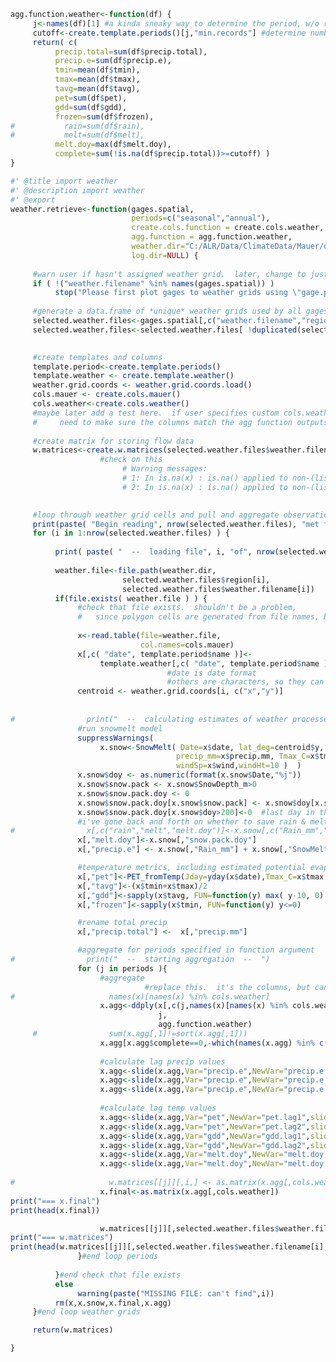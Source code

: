 ```r
agg.function.weather<-function(df) {
     j<-names(df)[1] #a kinda sneaky way to determine the period, w/o requiring it to be passed as parameter, so only one paramter is needed
     cutoff<-create.template.periods()[j,"min.records"] #determine number of records for this periods to be considered "complete"
     return( c(
          precip.total=sum(df$precip.total),
          precip.e=sum(df$precip.e),
          tmin=mean(df$tmin),
          tmax=mean(df$tmax),
          tavg=mean(df$tavg),
          pet=sum(df$pet),
          gdd=sum(df$gdd),
          frozen=sum(df$frozen),
#           rain=sum(df$rain),
#           melt=sum(df$melt),
          melt.doy=max(df$melt.doy),
          complete=sum(!is.na(df$precip.total))>=cutoff) )
}

```


```r
#' @title import weather 
#' @description import weather
#' @export
weather.retrieve<-function(gages.spatial, 
                           periods=c("seasonal","annual"),
                           create.cols.function = create.cols.weather,
                           agg.function = agg.function.weather,
                           weather.dir="C:/ALR/Data/ClimateData/Mauer/daily",
                           log.dir=NULL) {
     
     #warn user if hasn't assigned weather grid.  later, change to just call function to assign weather grid if it hasn't been done already
     if ( !("weather.filename" %in% names(gages.spatial)) )
          stop("Please first plot gages to weather grids using \"gage.plot.weather\" ")
     
     #generate a data.frame of *unique* weather grids used by all gages
     selected.weather.files<-gages.spatial[,c("weather.filename","region")]
     selected.weather.files<-selected.weather.files[ !duplicated(selected.weather.files$weather.filename), ]

     
     #create templates and columns 
     template.period<-create.template.periods()
     template.weather <- create.template.weather()
     weather.grid.coords <- weather.grid.coords.load()
     cols.mauer <- create.cols.mauer()
     cols.weather<-create.cols.weather()
     #maybe later add a test here.  if user specifies custom cols.weather and agg.function, 
     #     need to make sure the columns match the agg function outputs
     
     #create matrix for storing flow data
     w.matrices<-create.w.matrices(selected.weather.files$weather.filename, periods=periods)
                    #check on this
                         # Warning messages:
                         # 1: In is.na(x) : is.na() applied to non-(list or vector) of type 'NULL'
                         # 2: In is.na(x) : is.na() applied to non-(list or vector) of type 'NULL'
     

     #loop through weather grid cells and pull and aggregate observation records
     print(paste( "Begin reading", nrow(selected.weather.files), "met files..." ))
     for (i in 1:nrow(selected.weather.files) ) {
     
          print( paste( "  --  loading file", i, "of", nrow(selected.weather.files), "  --  " ))
          
          weather.file<-file.path(weather.dir, 
                         selected.weather.files$region[i],
                         selected.weather.files$weather.filename[i])
          if(file.exists( weather.file ) ) { 
               #check that file exists.  shouldn't be a problem, 
               #   since polygon cells are generated from file names, but just want to make sure
               
               x<-read.table(file=weather.file,
                             col.names=cols.mauer)
               x[,c( "date", template.period$name )]<- 
                    template.weather[,c( "date", template.period$name )]
                                   #date is date format  
                                   #others are characters, so they can be used as col names
               centroid <- weather.grid.coords[i, c("x","y")]
               
               
#                print("  --  calculating estimates of weather processes --  ")
               #run snowmelt model
               suppressWarnings(
                    x.snow<-SnowMelt( Date=x$date, lat_deg=centroid$y,
                                     precip_mm=x$precip.mm, Tmax_C=x$tmax, Tmin_C=x$tmin,
                                     windSp=x$wind,windHt=10 )  )
               x.snow$doy <- as.numeric(format(x.snow$Date,"%j"))
               x.snow$snow.pack <- x.snow$SnowDepth_m>0
               x.snow$snow.pack.doy <- 0
               x.snow$snow.pack.doy[x.snow$snow.pack] <- x.snow$doy[x.snow$snow.pack]
               x.snow$snow.pack.doy[x.snow$doy>200]<-0  #last day in the *spring* for which there is some snow pack
               #i've gone back and forth on whether to save rain & melt, or just effective precip
#                x[,c("rain","melt","melt.doy")]<-x.snow[,c("Rain_mm","SnowMelt_mm", "snow.pack.doy")]
               x[,"melt.doy"]<-x.snow[,"snow.pack.doy"]
               x[,"precip.e"] <- x.snow[,"Rain_mm"] + x.snow[,"SnowMelt_mm"]

               #temperature metrics, including estimated potential evapotranspiration and gdd
               x[,"pet"]<-PET_fromTemp(Jday=yday(x$date),Tmax_C=x$tmax ,Tmin_C=x$tmin, lat_radians=centroid$y*pi/180)
               x[,"tavg"]<-(x$tmin+x$tmax)/2
               x[,"gdd"]<-sapply(x$tavg, FUN=function(y) max( y-10, 0) )
               x[,"frozen"]<-sapply(x$tmin, FUN=function(y) y<=0)

               #rename total precip
               x[,"precip.total"] <-  x[,"precip.mm"]

               #aggregate for periods specified in function argument
#                print("  --  starting aggregation  --  ")
               for (j in periods ){ 
                    #aggregate
                              #replace this.  it's the columns, but can't use cols template, because doesn't include lags...
#                     names(x)[names(x) %in% cols.weather]
                    x.agg<-ddply(x[,c(j,names(x)[names(x) %in% cols.weather])],
                                 j, 
                                 agg.function.weather)
     #                sum(x.agg[,1]!=sort(x.agg[,1]))
                    x.agg[x.agg$complete==0,-which(names(x.agg) %in% c(j,"complete"))]<-NA 
     
                    #calculate lag precip values
                    x.agg<-slide(x.agg,Var="precip.e",NewVar="precip.e.lag1",slideBy=-1,reminder=F)
                    x.agg<-slide(x.agg,Var="precip.e",NewVar="precip.e.lag2",slideBy=-2,reminder=F)
                    x.agg<-slide(x.agg,Var="precip.e",NewVar="precip.e.lag3",slideBy=-3,reminder=F) #not really used, but might as well calculate it just in case
                    
                    #calculate lag temp values
                    x.agg<-slide(x.agg,Var="pet",NewVar="pet.lag1",slideBy=-1,reminder=F)
                    x.agg<-slide(x.agg,Var="pet",NewVar="pet.lag2",slideBy=-2,reminder=F)
                    x.agg<-slide(x.agg,Var="gdd",NewVar="gdd.lag1",slideBy=-1,reminder=F)
                    x.agg<-slide(x.agg,Var="gdd",NewVar="gdd.lag2",slideBy=-2,reminder=F)
                    x.agg<-slide(x.agg,Var="melt.doy",NewVar="melt.doy.lag1",slideBy=-1,reminder=F)
                    x.agg<-slide(x.agg,Var="melt.doy",NewVar="melt.doy.lag2",slideBy=-2,reminder=F)
     
#                     w.matrices[[j]][,i,] <- as.matrix(x.agg[,cols.weather])
                    x.final<-as.matrix(x.agg[,cols.weather])
print("=== x.final")
print(head(x.final))

                    w.matrices[[j]][,selected.weather.files$weather.filename[i],]<-x.final
print("=== w.matrices")
print(head(w.matrices[[j]][,selected.weather.files$weather.filename[i],]))
               }#end loop periods
               
          }#end check that file exists
          else
               warning(paste("MISSING FILE: can't find",i))
          rm(x,x.snow,x.final,x.agg)
     }#end loop weather grids

     return(w.matrices)

}


```

